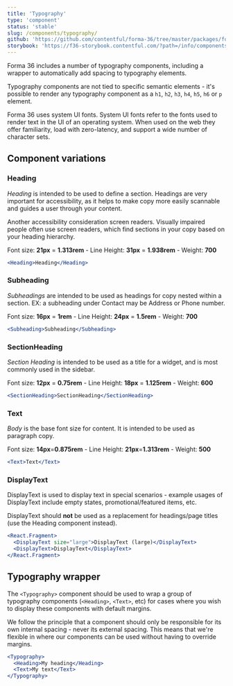 ```yaml
---
title: 'Typography'
type: 'component'
status: 'stable'
slug: /components/typography/
github: 'https://github.com/contentful/forma-36/tree/master/packages/forma-36-react-components/src/components/Typography'
storybook: 'https://f36-storybook.contentful.com/?path=/info/components-typography-typography--displaytext-large'
---
```


Forma 36 includes a number of typography components, including a wrapper to automatically add spacing to typography elements.

Typography components are not tied to specific semantic elements - it's possible to render any typography component as a `h1`, `h2`, `h3`, `h4`, `h5`, `h6` or `p` element.

Forma 36 uses system UI fonts. System UI fonts refer to the fonts used to render text in the UI of an operating system. When used on the web they offer familiarity, load with zero-latency, and support a wide number of character sets.

## Component variations

### Heading

_Heading_ is intended to be used to define a section. Headings are very important for accessibility, as it helps to make copy more easily scannable and guides a user through your content.

Another accessibility consideration screen readers. Visually impaired people often use screen readers, which find sections in your copy based on your heading hierarchy.

Font size: **21px** = **1.313rem** - Line Height: **31px** = **1.938rem** - Weight: **700**

```jsx
<Heading>Heading</Heading>
```

### Subheading

_Subheadings_ are intended to be used as headings for copy nested within a section. EX: a subheading under Contact may be Address or Phone number.

Font size: **16px** = **1rem** - Line Height: **24px** = **1.5rem** - Weight: **700**

```jsx
<Subheading>Subheading</Subheading>
```

### SectionHeading

_Section Heading_ is intended to be used as a title for a widget, and is most commonly used in the sidebar.

Font size: **12px** = **0.75rem** - Line Height: **18px** = **1.125rem** - Weight: **600**

```jsx
<SectionHeading>SectionHeading</SectionHeading>
```

### Text

_Body_ is the base font size for content. It is intended to be used as paragraph copy.

Font size: **14px**=**0.875rem** - Line Height: **21px**=**1.313rem** - Weight: **500**

```jsx
<Text>Text</Text>
```

### DisplayText

DisplayText is used to display text in special scenarios - example usages of DisplayText include empty states, promotional/featured items, etc.

DisplayText should **not** be used as a replacement for headings/page titles (use the Heading component instead).

```jsx
<React.Fragment>
  <DisplayText size="large">DisplayText (large)</DisplayText>
  <DisplayText>DisplayText</DisplayText>
</React.Fragment>
```

## Typography wrapper

The `<Typography>` component should be used to wrap a group of typography components (`<Heading>`, `<Text>`, etc) for cases where you wish to display these components with default margins.

We follow the principle that a component should only be responsible for its own internal spacing - never its external spacing. This means that we're flexible in where our components can be used without having to override margins.

```jsx
<Typography>
  <Heading>My heading</Heading>
  <Text>My text</Text>
</Typography>
```
